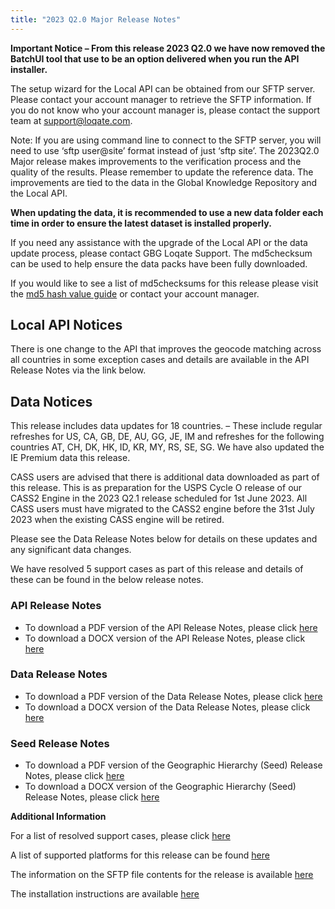 ```yaml
---
title: "2023 Q2.0 Major Release Notes"
---
```


**Important Notice – From this release 2023 Q2.0 we have now removed the BatchUI tool that use to be an option delivered when you run the API installer.**

The setup wizard for the Local API can be obtained from our SFTP server. Please contact your account manager to retrieve the SFTP information. If you do not know who your account manager is, please contact the support team at support@loqate.com.

<Note>
  Note: If you are using command line to connect to the SFTP server, you will
  need to use ‘sftp user@site’ format instead of just ‘sftp site’.
</Note>
The 2023Q2.0 Major release makes improvements to the verification process and
the quality of the results. Please remember to update the reference data. The
improvements are tied to the data in the Global Knowledge Repository and the
Local API.

**When updating the data, it is recommended to use a new data folder each time in order to ensure the latest dataset is installed properly.**

If you need any assistance with the upgrade of the Local API or the data update process, please contact GBG Loqate Support. The md5checksum can be used to help ensure the data packs have been fully downloaded.

If you would like to see a list of md5checksums for this release please visit the [md5 hash value guide](/support/md5-hash-values-guide/) or contact your account manager.

## Local API Notices

There is one change to the API that improves the geocode matching across all countries in some exception cases and details are available in the API Release Notes via the link below.

## Data Notices

This release includes data updates for 18 countries. – These include regular refreshes for US, CA, GB, DE, AU, GG, JE, IM and refreshes for the following countries AT, CH, DK, HK, ID, KR, MY, RS, SE, SG. We have also updated the IE Premium data this release.

<Warning>
  CASS users are advised that there is additional data downloaded as part of
  this release. This is as preparation for the USPS Cycle O release of our CASS2
  Engine in the 2023 Q2.1 release scheduled for 1st June 2023. All CASS users
  must have migrated to the CASS2 engine before the 31st July 2023 when the
  existing CASS engine will be retired.
</Warning>

Please see the Data Release Notes below for details on these updates and any significant data changes.

We have resolved 5 support cases as part of this release and details of these can be found in the below release notes.

### API Release Notes

- To download a PDF version of the API Release Notes, please click [here](https://support.loqate.com/wp-content/uploads/2023/04/2023Q2.0_API_MajorReleaseNotes.pdf)
- To download a DOCX version of the API Release Notes, please click [here](/release-information/notes/2023q2-0-major-release/)

### Data Release Notes

- To download a PDF version of the Data Release Notes, please click [here](https://support.loqate.com/wp-content/uploads/2023/04/2023Q2.0_Data_MajorReleaseNotes.pdf)
- To download a DOCX version of the Data Release Notes, please click [here](/release-information/notes/2023q2-0-major-release/)

### Seed Release Notes

- To download a PDF version of the Geographic Hierarchy (Seed) Release Notes, please click [here](https://support.loqate.com/wp-content/uploads/2023/04/20223Q2.0_Seed_MajorReleaseNotes.pdf)
- To download a DOCX version of the Geographic Hierarchy (Seed) Release Notes, please click [here](https://support.loqate.com/wp-content/uploads/2023/04/2023Q2.0_API_MajorReleaseNotes.docx)

**Additional Information**

For a list of resolved support cases, please click [here](https://support.loqate.com/wp-content/uploads/2023/04/2023Q2.0-Resolved-Cases.pdf)

A list of supported platforms for this release can be found [here](/getting-started/platforms/)

The information on the SFTP file contents for the release is available [here](/release-information/sftp-content/)

The installation instructions are available [here](/tutorials/loqate-installation-instructions/)
